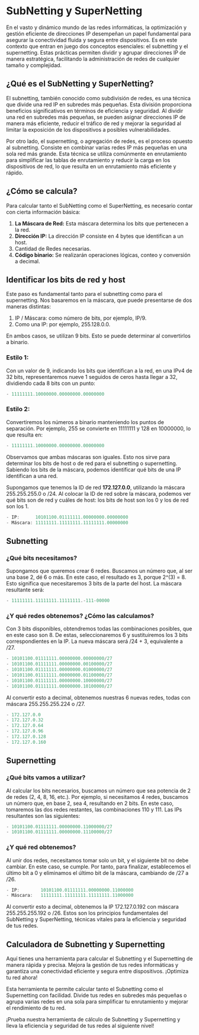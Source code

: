 
# SubNetting y SuperNetting

En el vasto y dinámico mundo de las redes informáticas, la optimización y gestión eficiente de direcciones IP desempeñan un papel fundamental para asegurar la conectividad fluida y segura entre dispositivos.
Es en este contexto que entran en juego dos conceptos esenciales: el subnetting y el supernetting. Estas prácticas permiten dividir y agrupar direcciones IP de manera estratégica, facilitando la administración
de redes de cualquier tamaño y complejidad.

## ¿Qué es el SubNetting y SuperNetting?

El subnetting, también conocido como subdivisión de redes, es una técnica que divide una red IP en subredes más pequeñas. Esta división proporciona beneficios significativos en términos de eficiencia y seguridad.
Al dividir una red en subredes más pequeñas, se pueden asignar direcciones IP de manera más eficiente, reducir el tráfico de red y mejorar la seguridad al limitar la exposición de los dispositivos a posibles
vulnerabilidades.

Por otro lado, el supernetting, o agregación de redes, es el proceso opuesto al subnetting. Consiste en combinar varias redes IP más pequeñas en una sola red más grande. Esta técnica se utiliza comúnmente en
enrutamiento para simplificar las tablas de enrutamiento y reducir la carga en los dispositivos de red, lo que resulta en un enrutamiento más eficiente y rápido.

## ¿Cómo se calcula?

Para calcular tanto el SubNetting como el SuperNetting, es necesario contar con cierta información básica:

1. **La Máscara de Red:** Esta máscara determina los bits que pertenecen a la red.
2. **Dirección IP:** La dirección IP consiste en 4 bytes que identifican a un host.
3. Cantidad de Redes necesarias.
4. **Código binario:** Se realizarán operaciones lógicas, conteo y conversión a decimal.

## Identificar los bits de red y host

Este paso es fundamental tanto para el subnetting como para el supernetting. Nos basaremos en la máscara, que puede presentarse de dos maneras distintas:

1. IP / Máscara: como número de bits, por ejemplo, IP/9.
2. Como una IP: por ejemplo, 255.128.0.0.

En ambos casos, se utilizan 9 bits. Esto se puede determinar al convertirlos a binario.

### Estilo 1:

Con un valor de 9, indicando los bits que identifican a la red, en una IPv4 de 32 bits, representaremos nueve 1 seguidos de ceros hasta llegar a 32, dividiendo cada 8 bits con un punto:

```js
- 11111111.10000000.00000000.00000000
```

### Estilo 2:

Convertiremos los números a binario manteniendo los puntos de separación. Por ejemplo, 255 se convierte en 11111111 y 128 en 10000000, lo que resulta en:

```js
- 11111111.10000000.00000000.00000000
```

Observamos que ambas máscaras son iguales. Esto nos sirve para determinar los bits de host o de red para el subnetting o supernetting. Sabiendo los bits de la máscara, podemos identificar qué bits de
una IP identifican a una red.

Supongamos que tenemos la ID de red **172.127.0.0**, utilizando la máscara 255.255.255.0 o /24. Al colocar la ID de red sobre la máscara, podemos ver qué bits son de red y cuáles de host: los bits de
host son los 0 y los de red son los 1.

```js
- IP:      10101100.01111111.00000000.00000000
- Máscara: 11111111.11111111.11111111.00000000
```

## Subnetting

### ¿Qué bits necesitamos?

Supongamos que queremos crear 6 redes. Buscamos un número que, al ser una base 2, dé 6 o más. En este caso, el resultado es 3, porque 2^(3) = 8. Esto significa que necesitaremos 3 bits de la parte del host. La máscara resultante será:

```js
- 11111111.11111111.11111111.-111-00000
```

### ¿Y qué redes obtenemos? ¿Cómo las calculamos?

Con 3 bits disponibles, obtendremos todas las combinaciones posibles, que en este caso son 8. De estas, seleccionaremos 6 y sustituiremos los 3 bits correspondientes en la IP. La nueva máscara será /24 + 3, equivalente a /27.

```js
- 10101100.01111111.00000000.00000000/27
- 10101100.01111111.00000000.00100000/27
- 10101100.01111111.00000000.01000000/27
- 10101100.01111111.00000000.01100000/27
- 10101100.01111111.00000000.10000000/27
- 10101100.01111111.00000000.10100000/27
```

Al convertir esto a decimal, obtenemos nuestras 6 nuevas redes, todas con máscara 255.255.255.224 o /27.

```js
- 172.127.0.0
- 172.127.0.32
- 172.127.0.64
- 172.127.0.96
- 172.127.0.128
- 172.127.0.160
```

## Supernetting

### ¿Qué bits vamos a utilizar?

Al calcular los bits necesarios, buscamos un número que sea potencia de 2 de redes (2, 4, 8, 16, etc.). Por ejemplo, si necesitamos 4 redes, buscamos un número que, en base 2, sea 4,
resultando en 2 bits. En este caso, tomaremos las dos redes restantes, las combinaciones 110 y 111. Las IPs resultantes son las siguientes:

```js
- 10101100.01111111.00000000.11000000/27
- 10101100.01111111.00000000.11100000/27
```

### ¿Y qué red obtenemos?

Al unir dos redes, necesitamos tomar solo un bit, y el siguiente bit no debe cambiar. En este caso, se cumple. Por tanto, para finalizar, 
establecemos el último bit a 0 y eliminamos el último bit de la máscara, cambiando de /27 a /26.

```js
- IP:        10101100.01111111.00000000.11000000
- Máscara:   11111111.11111111.11111111.11000000
```

Al convertir esto a decimal, obtenemos la IP 172.127.0.192 con máscara 255.255.255.192 o /26. Estos son los principios fundamentales del SubNetting y SuperNetting, técnicas vitales para la eficiencia y
seguridad de tus redes.

## Calculadora de Subnetting y Supernetting

Aquí tienes una herramienta para calcular el Subnetting y el Supernetting de manera rápida y precisa. Mejora la gestión de tus redes informáticas y garantiza una conectividad eficiente y segura entre dispositivos.
¡Optimiza tu red ahora!

<Netting/>

Esta herramienta te permite calcular tanto el Subnetting como el Supernetting con facilidad. Divide tus redes en subredes más pequeñas o agrupa varias redes en una sola para simplificar tu enrutamiento y mejorar el
rendimiento de tu red.

¡Prueba nuestra herramienta de cálculo de Subnetting y Supernetting y lleva la eficiencia y seguridad de tus redes al siguiente nivel!